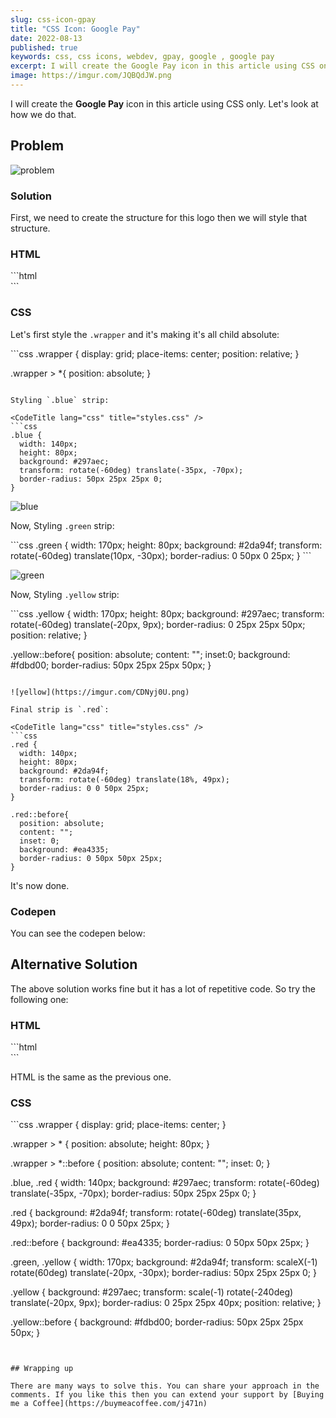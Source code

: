 ```yaml
---
slug: css-icon-gpay
title: "CSS Icon: Google Pay"
date: 2022-08-13
published: true
keywords: css, css icons, webdev, gpay, google , google pay
excerpt: I will create the Google Pay icon in this article using CSS only. Let's look at how we do that.
image: https://imgur.com/JQBQdJW.png
---
```


I will create the **Google Pay** icon in this article using CSS only. Let's look at how we do that.

## Problem 

![problem](https://imgur.com/JKi9Obf.png)


### Solution

First, we need to create the structure for this logo then we will style that structure.

### HTML

<CodeTitle lang="html" title="index.html" />
```html
<div class="wrapper">
  <div class="red"></div>
  <div class="yellow"></div>
  <div class="green"></div>
  <div class="blue"></div>
</div>
```

### CSS

Let's first style the `.wrapper` and it's making it's all child absolute:

<CodeTitle lang="css" title="styles.css" />
```css
.wrapper {
  display: grid;
  place-items: center;
  position: relative;
}

.wrapper > *{
  position: absolute;
}
```

Styling `.blue` strip: 

<CodeTitle lang="css" title="styles.css" />
```css
.blue {
  width: 140px;
  height: 80px;
  background: #297aec;
  transform: rotate(-60deg) translate(-35px, -70px);
  border-radius: 50px 25px 25px 0;
}
```

![blue](https://imgur.com/t1sB4sd.png)

Now, Styling `.green` strip: 

<CodeTitle lang="css" title="styles.css" />
```css 
.green {
  width: 170px;
  height: 80px;
  background: #2da94f;
  transform: rotate(-60deg) translate(10px, -30px);
  border-radius: 0 50px 0 25px;
}
```

![green](https://imgur.com/2slWANZ.png)


Now, Styling `.yellow` strip: 

<CodeTitle lang="css" title="styles.css" />
```css 
.yellow {
  width: 170px;
  height: 80px;
  background: #297aec;
  transform: rotate(-60deg) translate(-20px, 9px);
  border-radius: 0 25px 25px 50px;
  position: relative;
}

.yellow::before{
  position: absolute;
  content: "";
  inset:0;
  background: #fdbd00;
  border-radius: 50px 25px 25px 50px;
}
```

![yellow](https://imgur.com/CDNyj0U.png)

Final strip is `.red`:

<CodeTitle lang="css" title="styles.css" />
```css
.red {
  width: 140px;
  height: 80px;
  background: #2da94f;
  transform: rotate(-60deg) translate(18%, 49px);
  border-radius: 0 0 50px 25px;
}

.red::before{
  position: absolute;
  content: "";
  inset: 0;
  background: #ea4335;
  border-radius: 0 50px 50px 25px;
}
```

It's now done. 


### Codepen

You can see the codepen below:

<Codepen id="LYdBBZO" />


## Alternative Solution 
The above solution works fine but it has a lot of repetitive code. So try the following one:

### HTML 

<CodeTitle lang="html" title="index.html" />
```html
<div class="wrapper">
  <div class="red"></div>
  <div class="yellow"></div>
  <div class="green"></div>
  <div class="blue"></div>
</div>
```

HTML is the same as the previous one.


### CSS

<CodeTitle lang="css" title="styles.css" />
```css
.wrapper {
  display: grid;
  place-items: center;
}

.wrapper > * {
  position: absolute;
  height: 80px;
}

.wrapper > *::before {
  position: absolute;
  content: "";
  inset: 0;
}

.blue, .red {
  width: 140px;
  background: #297aec;
  transform: rotate(-60deg) translate(-35px, -70px);
  border-radius: 50px 25px 25px 0;
}

.red {
  background: #2da94f;
  transform: rotate(-60deg) translate(35px, 49px);
  border-radius: 0 0 50px 25px;
}

.red::before {
  background: #ea4335;
  border-radius: 0 50px 50px 25px;
}

.green, .yellow {
  width: 170px;
  background: #2da94f;
  transform: scaleX(-1) rotate(60deg) translate(-20px, -30px);
  border-radius: 50px 25px 25px 0;
}

.yellow {
  background: #297aec;
  transform: scale(-1) rotate(-240deg) translate(-20px, 9px);
  border-radius: 0 25px 25px 40px;
  position: relative;
}

.yellow::before {
  background: #fdbd00;
  border-radius: 50px 25px 25px 50px;
}
```


## Wrapping up

There are many ways to solve this. You can share your approach in the comments. If you like this then you can extend your support by [Buying me a Coffee](https://buymeacoffee.com/j471n)



